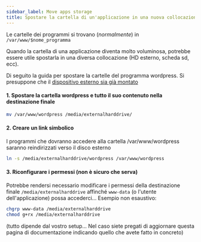 ```yaml
---
sidebar_label: Move apps storage
title: Spostare la cartella di un'applicazione in una nuova collocazione
---
```


Le cartelle dei programmi si trovano (*normalmente*) in `/var/www/$nome_programma`

Quando la cartella di una applicazione diventa molto voluminosa, potrebbe essere utile spostarla in una diversa collocazione (HD esterno, scheda sd, ecc).

Di seguito la guida per spostare la cartelle del programma wordpress. Si presuppone che il [dispositivo esterno sia già montato](/admin/tutorials/external_storage)

#### 1. Spostare la cartella wordpress e tutto il suo contenuto nella destinazione finale

```bash
mv /var/www/wordpress /media/externalharddrive/
```

#### 2. Creare un link simbolico

I programmi che dovranno accedere alla cartella /var/www/wordpress saranno reindirizzati verso il disco esterno

```bash
ln -s /media/externalharddrive/wordpress /var/www/wordpress
```

#### 3. Riconfigurare i permessi (non è sicuro che serva)

Potrebbe rendersi necessario modificare i permessi della destinazione finale `/media/externalharddrive` affinché `www-data` (o l'utente dell'applicazione) possa accederci... Esempio non esaustivo:

```bash
chgrp www-data /media/externalharddrive
chmod g+rx /media/externalharddrive
```

(tutto dipende dal vostro setup... Nel caso siete pregati di aggiornare questa pagina di documentazione indicando quello che avete fatto in concreto)
